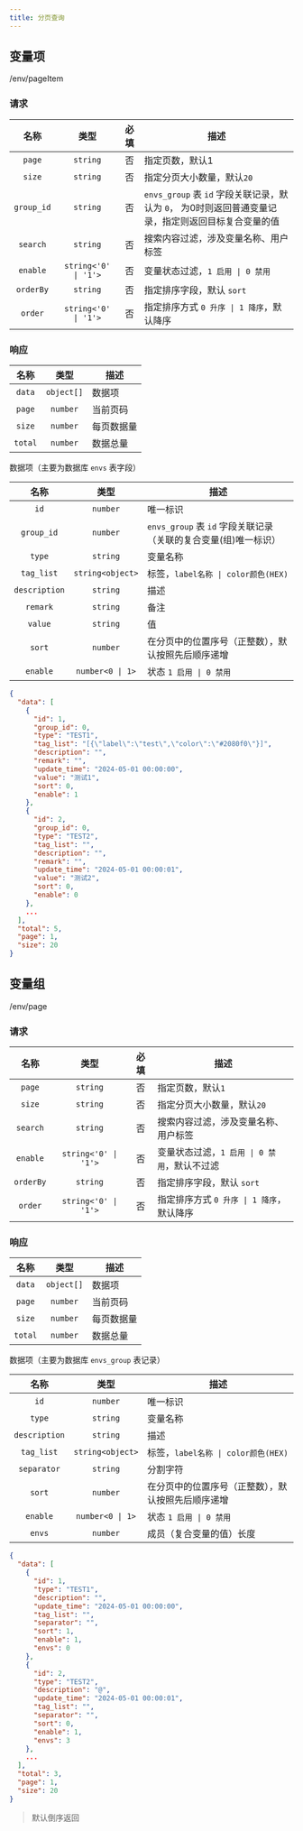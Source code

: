 ```yaml
---
title: 分页查询
---
```


## 变量项

<GET>/env/pageItem</GET>

### 请求

<APITable>

| 名称 | 类型 | 必填 | 描述 |
| :-: | :-: | :-: | --- |
| `page` | `string` | 否 | 指定页数，默认1 |
| `size` | `string` | 否 | 指定分页大小数量，默认`20` |
| `group_id` | `string` | 否 | `envs_group` 表 `id` 字段关联记录，默认为 `0`， 为0时则返回普通变量记录，指定则返回目标复合变量的值 |
| `search` | `string` | 否 | 搜索内容过滤，涉及变量名称、用户标签 |
| `enable` | `string<'0' \| '1'>` | 否 | 变量状态过滤，`1 启用 \| 0 禁用` |
| `orderBy` | `string` | 否 | 指定排序字段，默认 `sort` |
| `order` | `string<'0' \| '1'>` | 否 | 指定排序方式 `0 升序 \| 1 降序`，默认降序 |

</APITable>

### 响应

<APITable>

| 名称 | 类型 | 描述 |
| :-: | :-: | --- |
| `data` | `object[]` | 数据项 |
| `page` | `number` | 当前页码 |
| `size` | `number` | 每页数据量 |
| `total` | `number` | 数据总量 |

</APITable>

数据项（主要为数据库 `envs` 表字段）

<APITable>

| 名称 | 类型 | 描述 |
| :-: | :-: | --- |
| `id` | `number` | 唯一标识 |
| `group_id` | `number` | `envs_group` 表 `id` 字段关联记录（关联的复合变量(组)唯一标识） |
| `type` | `string` | 变量名称 |
| `tag_list` | `string<object>` | 标签，`label名称 \| color颜色(HEX)` |
| `description` | `string` | 描述 |
| `remark` | `string` | 备注 |
| `value` | `string` | 值 |
| `sort` | `number` | 在分页中的位置序号（正整数），默认按照先后顺序递增 |
| `enable` | `number<0 \| 1>` | 状态 `1 启用 \| 0 禁用` |

</APITable>

```json title="示例"
{
  "data": [
    {
      "id": 1,
      "group_id": 0,
      "type": "TEST1",
      "tag_list": "[{\"label\":\"test\",\"color\":\"#2080f0\"}]",
      "description": "",
      "remark": "",
      "update_time": "2024-05-01 00:00:00",
      "value": "测试1",
      "sort": 0,
      "enable": 1
    },
    {
      "id": 2,
      "group_id": 0,
      "type": "TEST2",
      "tag_list": "",
      "description": "",
      "remark": "",
      "update_time": "2024-05-01 00:00:01",
      "value": "测试2",
      "sort": 0,
      "enable": 0
    },
    ...
  ],
  "total": 5,
  "page": 1,
  "size": 20
}
```


## 变量组

<GET>/env/page</GET>

### 请求

<APITable>

| 名称 | 类型 | 必填 | 描述 |
| :-: | :-: | :-: | --- |
| `page` | `string` | 否 | 指定页数，默认`1` |
| `size` | `string` | 否 | 指定分页大小数量，默认`20` |
| `search` | `string` | 否 | 搜索内容过滤，涉及变量名称、用户标签 |
| `enable` | `string<'0' \| '1'>` | 否 | 变量状态过滤，`1 启用 \| 0 禁用`，默认不过滤 |
| `orderBy` | `string` | 否 | 指定排序字段，默认 `sort` |
| `order` | `string<'0' \| '1'>` | 否 | 指定排序方式 `0 升序 \| 1 降序`，默认降序 |

</APITable>

### 响应

<APITable>

| 名称 | 类型 | 描述 |
| :-: | :-: | --- |
| `data` | `object[]` | 数据项 |
| `page` | `number` | 当前页码 |
| `size` | `number` | 每页数据量 |
| `total` | `number` | 数据总量 |

</APITable>

数据项（主要为数据库 `envs_group` 表记录）

<APITable>

| 名称 | 类型 | 描述 |
| :-: | :-: | --- |
| `id` | `number` | 唯一标识 |
| `type` | `string` | 变量名称 |
| `description` | `string` | 描述 |
| `tag_list` | `string<object>` | 标签，`label名称 \| color颜色(HEX)` |
| `separator` | `string` | 分割字符 |
| `sort` | `number` | 在分页中的位置序号（正整数），默认按照先后顺序递增 |
| `enable` | `number<0 \| 1>` | 状态 `1 启用 \| 0 禁用` |
| `envs` | `number` | 成员（复合变量的值）长度 |

</APITable>

```json title="示例"
{
  "data": [
    {
      "id": 1,
      "type": "TEST1",
      "description": "",
      "update_time": "2024-05-01 00:00:00",
      "tag_list": "",
      "separator": "",
      "sort": 1,
      "enable": 1,
      "envs": 0
    },
    {
      "id": 2,
      "type": "TEST2",
      "description": "@",
      "update_time": "2024-05-01 00:00:01",
      "tag_list": "",
      "separator": "",
      "sort": 0,
      "enable": 1,
      "envs": 3
    },
    ...
  ],
  "total": 3,
  "page": 1,
  "size": 20
}
```

> 默认倒序返回
